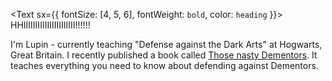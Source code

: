 <Text sx={{ fontSize: [4, 5, 6], fontWeight: `bold`, color: `heading` }}>
  HHIIIIIIIIIIIIIIIIIIIIII!!!!!!
</Text>

I'm Lupin - currently teaching "Defense against the Dark Arts" at Hogwarts, Great Britain. I recently published a book called [Those nasty Dementors](https://www.lekoarts.de).
It teaches everything you need to know about defending against Dementors.
